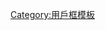 {{Userbox
  |id=<small>外省</small>
  |id-c=white
  |info=該用戶為[[台灣外省人]]。
  |info-c=white
  |info-s=10
  |border-c=blue
}}
<noinclude>
[[Category:用戶框模板]]
</noinclude>